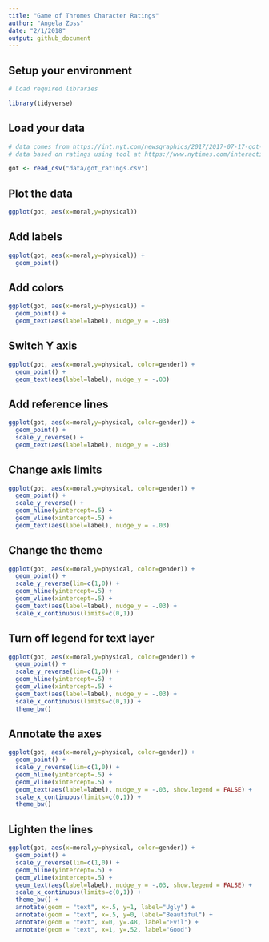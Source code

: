 ```yaml
---
title: "Game of Thromes Character Ratings"
author: "Angela Zoss"
date: "2/1/2018"
output: github_document
---
```


## Setup your environment

```r

# Load required libraries

library(tidyverse)

```

## Load your data

```r

# data comes from https://int.nyt.com/newsgraphics/2017/2017-07-17-got-matrix/mean.json
# data based on ratings using tool at https://www.nytimes.com/interactive/2017/08/09/upshot/game-of-thrones-chart.html

got <- read_csv("data/got_ratings.csv")

```

## Plot the data

```r

ggplot(got, aes(x=moral,y=physical)) 

```

## Add labels

```r

ggplot(got, aes(x=moral,y=physical)) +
  geom_point() 

```

## Add colors

```r

ggplot(got, aes(x=moral,y=physical)) +
  geom_point() +
  geom_text(aes(label=label), nudge_y = -.03)

```

## Switch Y axis

```r

ggplot(got, aes(x=moral,y=physical, color=gender)) +
  geom_point() +
  geom_text(aes(label=label), nudge_y = -.03)

```

## Add reference lines

```r

ggplot(got, aes(x=moral,y=physical, color=gender)) +
  geom_point() +
  scale_y_reverse() +
  geom_text(aes(label=label), nudge_y = -.03) 

```

## Change axis limits

```r

ggplot(got, aes(x=moral,y=physical, color=gender)) +
  geom_point() +
  scale_y_reverse() +
  geom_hline(yintercept=.5) +
  geom_vline(xintercept=.5) +
  geom_text(aes(label=label), nudge_y = -.03)

```

## Change the theme

```r

ggplot(got, aes(x=moral,y=physical, color=gender)) +
  geom_point() +
  scale_y_reverse(lim=c(1,0)) +
  geom_hline(yintercept=.5) +
  geom_vline(xintercept=.5) +
  geom_text(aes(label=label), nudge_y = -.03) +
  scale_x_continuous(limits=c(0,1))

```

## Turn off legend for text layer

```r

ggplot(got, aes(x=moral,y=physical, color=gender)) +
  geom_point() +
  scale_y_reverse(lim=c(1,0)) +
  geom_hline(yintercept=.5) +
  geom_vline(xintercept=.5) +
  geom_text(aes(label=label), nudge_y = -.03) +
  scale_x_continuous(limits=c(0,1)) +
  theme_bw()

```

## Annotate the axes

```r

ggplot(got, aes(x=moral,y=physical, color=gender)) +
  geom_point() +
  scale_y_reverse(lim=c(1,0)) +
  geom_hline(yintercept=.5) +
  geom_vline(xintercept=.5) +
  geom_text(aes(label=label), nudge_y = -.03, show.legend = FALSE) +
  scale_x_continuous(limits=c(0,1)) +
  theme_bw()

```

## Lighten the lines

```r

ggplot(got, aes(x=moral,y=physical, color=gender)) +
  geom_point() +
  scale_y_reverse(lim=c(1,0)) +
  geom_hline(yintercept=.5) +
  geom_vline(xintercept=.5) +
  geom_text(aes(label=label), nudge_y = -.03, show.legend = FALSE) +
  scale_x_continuous(limits=c(0,1)) +
  theme_bw() +
  annotate(geom = "text", x=.5, y=1, label="Ugly") +
  annotate(geom = "text", x=.5, y=0, label="Beautiful") +
  annotate(geom = "text", x=0, y=.48, label="Evil") +
  annotate(geom = "text", x=1, y=.52, label="Good") 

```
